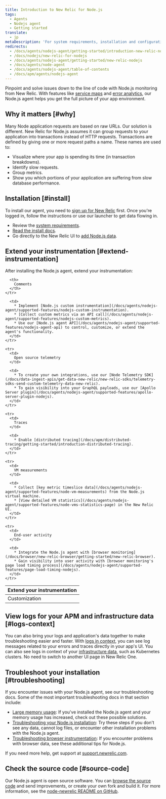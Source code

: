 ```yaml
---
title: Introduction to New Relic for Node.js
tags:
  - Agents
  - Nodejs agent
  - Getting started
translate:
  - jp
metaDescription: 'For system requirements, installation and configuration procedures, and troubleshooting tips for New Relic''s Node.js agent, start here.'
redirects:
  - /docs/agents/nodejs-agent/getting-started/introduction-new-relic-nodejs
  - /docs/nodejs/new-relic-for-nodejs
  - /docs/agents/nodejs-agent/getting-started/new-relic-nodejs
  - /docs/agents/node-agent
  - /docs/agents/nodejs-agent/table-of-contents
  - /docs/apm/agents/nodejs-agent
---
```


Pinpoint and solve issues down to the line of code with Node.js monitoring from New Relic. With features like [service maps](/docs/data-analysis/service-maps/get-started/introduction-service-maps) and [error analytics](/docs/apm/applications-menu/error-analytics/error-analytics-explore-events-behind-errors), our Node.js agent helps you get the full picture of your app environment.

## Why it matters [#why]

Many Node application requests are based on raw URLs. Our solution is different. New Relic for Node.js assumes it can group requests to your application into transactions instead of HTTP requests. Transactions are defined by giving one or more request paths a name. These names are used to:

* Visualize where your app is spending its time (in transaction breakdowns).
* Identify slow requests.
* Group metrics.
* Show you which portions of your application are suffering from slow database performance.

## Installation [#install]

To install our agent, you need to [sign up for New Relic](https://newrelic.com/signup) first. Once you're logged in, follow the instructions or use our launcher to get data flowing in.

* Review the [system requirements](/docs/agents/nodejs-agent/getting-started/compatibility-requirements-nodejs-agent).
* [Read the install docs](/docs/agents/nodejs-agent/installation-configuration/install-nodejs-agent).
* Go directly to the New Relic UI to [add Node.js data](https://one.newrelic.com/launcher/nr1-core.settings?pane=eyJuZXJkbGV0SWQiOiJ0dWNzb24ucGxnLWluc3RydW1lbnQtZXZlcnl0aGluZyJ9&cards[0]=eyJuZXJkbGV0SWQiOiJzZXR1cC1uZXJkbGV0cy5zZXR1cC1ub2RlLWludGVncmF0aW9uIiwiYWNjb3VudElkIjoyNjQwNDA5fQ==&platform[accountId]=1).

## Extend your instrumentation [#extend-instrumentation]

After installing the Node.js agent, extend your instrumentation:

<table>
  <thead>
    <tr>
      <th style={{ width: "200px" }}>
        Extend your instrumentation
      </th>

      <th>
        Comments
      </th>
    </tr>
  </thead>

  <tbody>
    <tr>
      <td>
        Customization
      </td>

      <td>
        * Implement [Node.js custom instrumentation](/docs/agents/nodejs-agent/supported-features/nodejs-custom-instrumentation).
        * [Collect custom metrics via an API call](/docs/agents/nodejs-agent/supported-features/nodejs-custom-metrics).
        * Use our [Node.js agent API](/docs/agents/nodejs-agent/supported-features/nodejs-agent-api) to control, customize, or extend the agent's functionality.
      </td>
    </tr>

    <tr>
      <td>
        Open source telemetry
      </td>

      <td>
        * To create your own integrations, use our [Node Telemetry SDK](/docs/data-ingest-apis/get-data-new-relic/new-relic-sdks/telemetry-sdks-send-custom-telemetry-data-new-relic).
        * To gain visibility into your GraphQL payloads, use our [Apollo Server plugin](/docs/agents/nodejs-agent/supported-features/apollo-server-plugin-nodejs).
      </td>
    </tr>

    <tr>
      <td>
        Traces
      </td>

      <td>
        * Enable [distributed tracing](/docs/apm/distributed-tracing/getting-started/introduction-distributed-tracing).
      </td>
    </tr>

    <tr>
      <td>
        VM measurements
      </td>

      <td>
        * Collect [key metric timeslice data](/docs/agents/nodejs-agent/supported-features/node-vm-measurements) from the Node.js virtual machine.
        * [View detailed VM statistics](/docs/agents/nodejs-agent/supported-features/node-vms-statistics-page) in the New Relic UI.
      </td>
    </tr>

    <tr>
      <td>
        End-user activity
      </td>

      <td>
        * Integrate the Node.js agent with [browser monitoring](/docs/browser/new-relic-browser/getting-started/new-relic-browser).
        * Gain visibility into user activity with [browser monitoring's page load timing process](/docs/agents/nodejs-agent/supported-features/page-load-timing-nodejs).
      </td>
    </tr>
  </tbody>
</table>

## View logs for your APM and infrastructure data [#logs-context]

You can also bring your logs and application's data together to make troubleshooting easier and faster. With [logs in context](/docs/logs/logs-context/configure-logs-context-nodejs/), you can see log messages related to your errors and traces directly in your app's UI. You can also see logs in context of your [infrastructure data](/docs/logs/forward-logs/forward-your-logs-using-infrastructure-agent/), such as Kubernetes clusters. No need to switch to another UI page in New Relic One.

## Troubleshoot your installation [#troubleshooting]

If you encounter issues with your Node.js agent, see our troubleshooting docs. Some of the most important troubleshooting docs in that section include:

* [Large memory usage](/docs/agents/nodejs-agent/troubleshooting/troubleshooting-large-memory-usage-nodejs): If you've installed the Node.js agent and your memory usage has increased, check out these possible solutions.
* [Troubleshooting your Node.js installation](/docs/agents/nodejs-agent/troubleshooting/troubleshooting-your-nodejs-installation): Try these steps if you don't see any data, cannot log files, or encounter other installation problems with the Node.js agent.
* [Troubleshooting browser instrumentation](/docs/agents/nodejs-agent/troubleshooting/troubleshooting-page-load-timing-nodejs): If you encounter problems with browser data, see these additional tips for Node.js.

If you need more help, get support at [support.newrelic.com](https://support.newrelic.com).

## Check the source code [#source-code]

Our Node.js agent is open source software. You can [browse the source code](https://github.com/newrelic/node-newrelic) and send improvements, or create your own fork and build it. For more information, see the [node-newrelic README on GitHub](https://github.com/newrelic/node-newrelic/blob/main/README.md).
